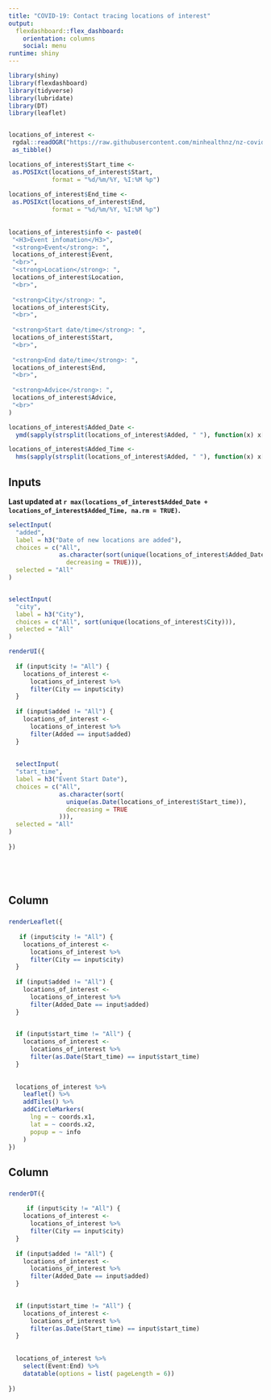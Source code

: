 ```yaml
---
title: "COVID-19: Contact tracing locations of interest"
output: 
  flexdashboard::flex_dashboard:
    orientation: columns
    social: menu
runtime: shiny
---
```


```r
library(shiny)
library(flexdashboard)
library(tidyverse)
library(lubridate)
library(DT)
library(leaflet)


locations_of_interest <- 
 rgdal::readOGR("https://raw.githubusercontent.com/minhealthnz/nz-covid-data/main/locations-of-interest/august-2021/locations-of-interest.geojson") %>% 
 as_tibble()

locations_of_interest$Start_time <-
 as.POSIXct(locations_of_interest$Start,
            format = "%d/%m/%Y, %I:%M %p")
           
locations_of_interest$End_time <-
 as.POSIXct(locations_of_interest$End,
            format = "%d/%m/%Y, %I:%M %p")
                    
      
locations_of_interest$info <- paste0(
 "<H3>Event infomation</H3>",
 "<strong>Event</strong>: ",
 locations_of_interest$Event,
 "<br>",
 "<strong>Location</strong>: ",
 locations_of_interest$Location,
 "<br>",
 
 "<strong>City</strong>: ",
 locations_of_interest$City,
 "<br>",
 
 "<strong>Start date/time</strong>: ",
 locations_of_interest$Start,
 "<br>",
 
 "<strong>End date/time</strong>: ",
 locations_of_interest$End,
 "<br>",
 
 "<strong>Advice</strong>: ",
 locations_of_interest$Advice,
 "<br>"
)

locations_of_interest$Added_Date <- 
  ymd(sapply(strsplit(locations_of_interest$Added, " "), function(x) x[1]))

locations_of_interest$Added_Time <- 
  hms(sapply(strsplit(locations_of_interest$Added, " "), function(x) x[2]))


```


Inputs {.sidebar}
-----------------------------------------------------------------------

**Last updated at `r max(locations_of_interest$Added_Date + locations_of_interest$Added_Time, na.rm = TRUE)`. **

```r
selectInput(
  "added",
  label = h3("Date of new locations are added"),
  choices = c("All",
              as.character(sort(unique(locations_of_interest$Added_Date),
                decreasing = TRUE))),
  selected = "All"
)


selectInput(
  "city",
  label = h3("City"),
  choices = c("All", sort(unique(locations_of_interest$City))),
  selected = "All"
)

renderUI({
  
  if (input$city != "All") {
    locations_of_interest <-
      locations_of_interest %>%
      filter(City == input$city)
  }
  
  if (input$added != "All") {
    locations_of_interest <-
      locations_of_interest %>%
      filter(Added == input$added)
  }
  
  
  selectInput(
  "start_time",
  label = h3("Event Start Date"),
  choices = c("All",
              as.character(sort(
                unique(as.Date(locations_of_interest$Start_time)),
                decreasing = TRUE
              ))),
  selected = "All"
)
  
})






```

Column {data-width=600}
-----------------------------------------------------------------------

### 

```r

renderLeaflet({
 
   if (input$city != "All") {
    locations_of_interest <-
      locations_of_interest %>%
      filter(City == input$city)
  }
  
  if (input$added != "All") {
    locations_of_interest <-
      locations_of_interest %>%
      filter(Added_Date == input$added)
  }
  

  if (input$start_time != "All") {
    locations_of_interest <-
      locations_of_interest %>%
      filter(as.Date(Start_time) == input$start_time)
  }
  
  
  locations_of_interest %>%
    leaflet() %>%
    addTiles() %>%
    addCircleMarkers(
      lng = ~ coords.x1,
      lat = ~ coords.x2,
      popup = ~ info
    )
})
```

Column {data-width=400}
-----------------------------------------------------------------------

### 

```r

renderDT({
  
     if (input$city != "All") {
    locations_of_interest <-
      locations_of_interest %>%
      filter(City == input$city)
  }
  
  if (input$added != "All") {
    locations_of_interest <-
      locations_of_interest %>%
      filter(Added_Date == input$added)
  }
  

  if (input$start_time != "All") {
    locations_of_interest <-
      locations_of_interest %>%
      filter(as.Date(Start_time) == input$start_time)
  }
  
  
  locations_of_interest %>% 
    select(Event:End) %>% 
    datatable(options = list( pageLength = 6))
  
})



```



